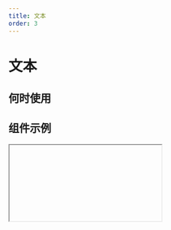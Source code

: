 ```yaml
---
title: 文本
order: 3
---
```


# 文本

## 何时使用

## 组件示例

<Iframe url="https://pre-yida-performance3.alibaba-inc.com/developer/text-v2?isRenderNav=false" />

## 组件属性
<!-- 
| 属性名 |  属性code  | 类型 | 数据示例  | 动态属性 | 备注 |
| :------ | :------ | :------ | :------ | :----- | :----- |
| 内容   | content | string | “标题” | 否 | 支持国际化 |
| 是否显示 HTML 形式的标题   | showTitle | bool | false | 否 | 将内容显示为html标签的title |
| 默认状态  | defaultBehavior | enum | NORMAL | 否 | NORMAL/HIDDEN |
| 点击事件  | onClick | function | -->


<AttrTable dataSource={[
{
  attr: '内容',
  code: 'content',
  type: 'String',
  demo: '“标题”',
  dafault:'',
  desc: '支持国际化'
},
{
  attr: '是否显示HTML形式的标题',
  code: 'showTitle',
  type: 'bool',
  demo: 'false',
  dafault:'',
  desc: '将内容显示为html标签的title'
},
{
  attr: '默认状态',
  code: 'defaultBehavior',
  type: 'enum',
  demo: 'NORMAL',
  dafault:'',
  desc: 'NORMAL/HIDDEN'
},
{
  attr: '点击事件',
  code: 'onClick',
  type: 'function',
  demo: '',
  dafault:'',
  desc: ''
},
]}
/>